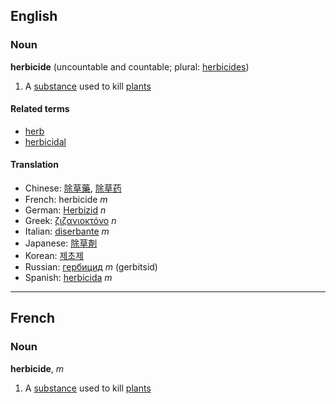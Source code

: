 ==English==
===Noun===
'''herbicide''' (uncountable and countable; plural: [[herbicides]])

# A [[substance]] used to kill [[plant]]s

====Related terms====
*[[herb]]
*[[herbicidal]]

====Translation====
*Chinese: [[除草藥]], [[除草药]]
*French: herbicide ''m''
*German: [[Herbizid]] ''n''
*Greek: [[ζιζανιοκτόνο]] ''n''
*Italian: [[diserbante]] ''m''
*Japanese: [[除草剤]]
*Korean: [[제초제]]
*Russian: [[гербицид]] ''m'' (gerbitsid)
*Spanish: [[herbicida]] ''m''

----

==French==
===Noun===
'''herbicide''', ''m''

# A [[substance]] used to kill [[plant]]s